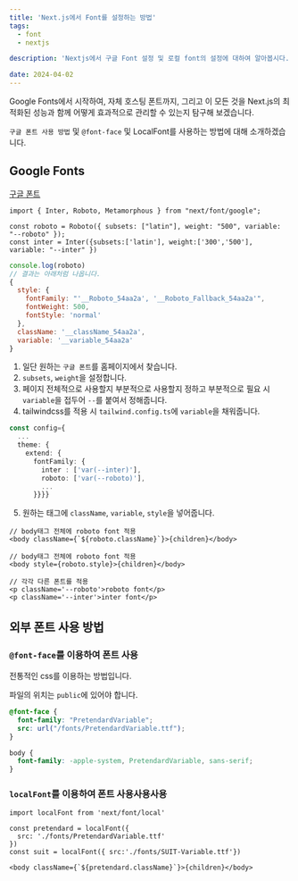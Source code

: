 ```yaml
---
title: 'Next.js에서 Font를 설정하는 방법'
tags:
  - font
  - nextjs

description: 'Nextjs에서 구글 Font 설정 및 로컬 font의 설정에 대하여 알아봅시다.'

date: 2024-04-02
---
```


Google Fonts에서 시작하여, 자체 호스팅 폰트까지, 그리고 이 모든 것을 Next.js의 최적화된 성능과 함께 어떻게 효과적으로 관리할 수 있는지 탐구해 보겠습니다.

`구글 폰트 사용 방법` 및 `@font-face` 및 LocalFont를 사용하는 방법에 대해 소개하겠습니다.

## Google Fonts

[구글 폰트](https://fonts.google.com '구글 폰트 홈페이지')

```js:layout.tsx
import { Inter, Roboto, Metamorphous } from "next/font/google";

const roboto = Roboto({ subsets: ["latin"], weight: "500", variable: "--roboto" });
const inter = Inter({subsets:['latin'], weight:['300','500'], variable: "--inter" })
```

```js
console.log(roboto)
// 결과는 아래처럼 나옵니다.
{
  style: {
    fontFamily: "'__Roboto_54aa2a', '__Roboto_Fallback_54aa2a'",
    fontWeight: 500,
    fontStyle: 'normal'
  },
  className: '__className_54aa2a',
  variable: '__variable_54aa2a'
}
```

1. 일단 원하는 `구글 폰트`를 홈페이지에서 찾습니다.
2. `subsets`, `weight`을 설정합니다.
3. 페이지 전체적으로 사용할지 부분적으로 사용할지 정하고 부분적으로 필요 시 `variable`을 접두어 `--`를 붙여서 정해줍니다.
4. tailwindcss를 적용 시 `tailwind.config.ts`에 `variable`을 채워줍니다.

```js:tailwind.config.ts
const config={
  ...
  theme: {
    extend: {
      fontFamily: {
        inter : ['var(--inter)'],
        roboto: ['var(--roboto)'],
        ...
      }}}}
```

5. 원하는 태그에 `className`, `variable`, `style`을 넣어줍니다.

```js:layout.tsx
// body태그 전체에 roboto font 적용
<body className={`${roboto.className}`}>{children}</body>

// body태그 전체에 roboto font 적용
<body style={roboto.style}>{children}</body>

// 각각 다른 폰트를 적용
<p className='--roboto'>roboto font</p>
<p className='--inter'>inter font</p>
```

## 외부 폰트 사용 방법

### `@font-face`를 이용하여 폰트 사용

전통적인 css를 이용하는 방법입니다.

파일의 위치는 `public`에 있어야 합니다.

```css:globals.css
@font-face {
  font-family: "PretendardVariable";
  src: url("/fonts/PretendardVariable.ttf");
}

body {
  font-family: -apple-system, PretendardVariable, sans-serif;
}
```

### `localFont`를 이용하여 폰트 사용사용사용

```js:layout.tsx
import localFont from 'next/font/local'

const pretendard = localFont({
  src: './fonts/PretendardVariable.ttf'
})
const suit = localFont({ src:'./fonts/SUIT-Variable.ttf'})

<body className={`${pretendard.className}`}>{children}</body>
```